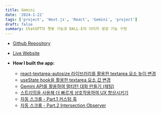 ```yaml
---
title: Gemini
date: '2024-1-22'
tags: ['project', 'Next.js', 'React', 'Gemini', 'project']
draft: false
summary: ChatGPT의 챗봇 기능과 DALL·E의 이미지 생성 기능 구현
---
```


- [Github Repository](https://github.com/Valentin1495/Gemini)
- [Live Website](https://gemini-nh.vercel.app)

- **How I built the app:**
  - [react-textarea-autosize 라이브러리를 활용한 textarea 요소 높이 변경](/blog/projects/Gemini/react-textarea-autosize)
  - [useState hook을 활용한 textarea 요소 값 변경](/blog/projects/Gemini/changing-textarea-value-using-state)
  - [Gemini API를 활용하여 멀티턴 대화 만들기 (채팅)](/blog/projects/Gemini/building-multiturn-conversations)
  - [스트리밍을 사용해 더 빠르게 상호작용하여 UX 향상시키기](/blog/projects/Gemini/using-streaming-for-faster-interactions)
  - [자동 스크롤 - Part.1 커스텀 훅](/blog/projects/Gemini/implementing-auto-scroll-part-1)
  - [자동 스크롤 - Part.2 Intersection Observer](/blog/projects/Gemini/implementing-auto-scroll-part-2)